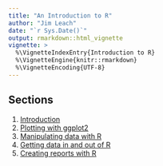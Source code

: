 ```yaml
---
title: "An Introduction to R"
author: "Jim Leach"
date: "`r Sys.Date()`"
output: rmarkdown::html_vignette
vignette: >
  %\VignetteIndexEntry{Introduction to R}
  %\VignetteEngine{knitr::rmarkdown}
  %\VignetteEncoding{UTF-8}
---
```


## Sections

1. [Introduction](./00-an-introduction-to-r.html)
2. [Plotting with ggplot2](./01-plotting-with-ggplot2.html)
3. [Manipulating data with R]()
4. [Getting data in and out of R]()
5. [Creating reports with R]()